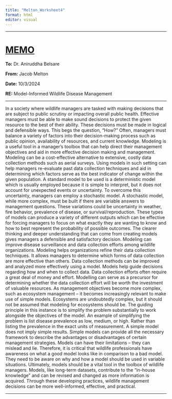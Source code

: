 ---
title: "Melton_Worksheet4"
format: html
editor: visual
---

------------------------------------------------------------------------

# [**MEMO**]{.underline}

**To:** Dr. Aniruddha Belsare

**From:** Jacob Melton

**Date:** 10/3/2024

**RE:** Model-Informed Wildlife Disease Management

------------------------------------------------------------------------

In a society where wildlife managers are tasked with making decisions that are
subject to public scrutiny or impacting overall public health. Effective managers must be able to make sound decisions to protect the given resource to the best of their ability. These decisions must be made in logical and defensible ways. This begs the question, “How?” Often,
managers must balance a variety of factors into their decision-making process such
as public opinion, availability of resources, and current knowledge. Modeling is
a useful tool in a manager’s toolbox that can help direct their management objectives
and aid in more effective decision making and management. Modeling can be a
cost-effective alternative to extensive, costly data collection methods such as
aerial surveys. Using models in such setting can help managers re-evaluate past
data collection techniques and aid in determining which factors serve as the best
indicator of change within the given population. A standard model to be used is
a deterministic model which is usually employed because it is simple to interpret,
but it does not account for unexpected events or uncertainty. To overcome this
uncertainty, managers can employ a stochastic model. A stochastic model, while
more complex, must be built if there are variable answers to management
questions. These variations could be uncertainty in weather, fire behavior,
prevalence of disease, or survival/reproduction. These types of models can
produce a variety of different outputs which can be effective for forcing
managers to focus on what exactly they are wanting to know and how to best represent
the probability of possible outcomes. The clearer thinking and deeper
understanding that can come from creating models gives managers a defensible
and satisfactory decision. Modeling can improve disease surveillance and data
collection efforts among wildlife organizations. Modeling helps organizations
refine their data collection techniques. It allows managers to determine which
forms of data collection are more effective than others. Data collection
methods can be improved and analyzed more effectively using a model. Models help
guide decisions regarding how and when to collect data. Data collection efforts
often require a great deal of money and effort. Modelling can serve as a precursor
for determining whether the data collection effort will be worth the investment
of valuable resources. As management objectives become more complex, such as ecosystem management – it becomes increasingly relevant to make use of simple models. Ecosystems are
undoubtedly complex, but it should not be assumed that modeling for ecosystems
should be. The guiding principle in this instance is to simplify the problem
substantially to work alongside the objectives of the model. An example of
simplifying the problem is list disease prevalence as low, medium, or high. Rather than
listing the prevalence in the exact units of measurement. A simple model does not
imply simple results. Simple models can provide all the necessary framework to
describe the advantages or disadvantages of certain management strategies. Models
can have their limitations – they can mislead and lie. Therefore, it is critical
that wildlife professionals have awareness on what a good model looks like in
comparison to a bad model. They need to be aware on why and how a model should
be used in variable situations. Ultimately, models should be a vital tool in
the toolbox of wildlife managers. Models, like long-term datasets, contribute
to the “in-house knowledge” and can be revised and changed as more information
is acquired. Through these developing practices, wildlife management decisions
can be more well-informed, effective, and practical.

------------------------------------------------------------------------
